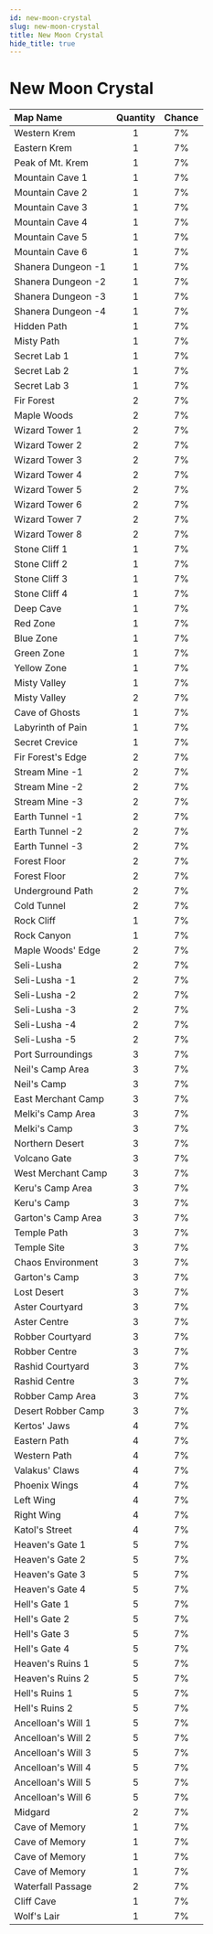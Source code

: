 ---
id: new-moon-crystal
slug: new-moon-crystal
title: New Moon Crystal
hide_title: true
---


# <ItemIcon iconId="1028" height="32"/> New Moon Crystal
|Map Name|Quantity|Chance|
|:--|:-:|:-:|
|Western Krem|1|7%|
|Eastern Krem|1|7%|
|Peak of Mt. Krem|1|7%|
|Mountain Cave 1|1|7%|
|Mountain Cave 2|1|7%|
|Mountain Cave 3|1|7%|
|Mountain Cave 4|1|7%|
|Mountain Cave 5|1|7%|
|Mountain Cave 6|1|7%|
|Shanera Dungeon -1|1|7%|
|Shanera Dungeon -2|1|7%|
|Shanera Dungeon -3|1|7%|
|Shanera Dungeon -4|1|7%|
|Hidden Path|1|7%|
|Misty Path|1|7%|
|Secret Lab 1|1|7%|
|Secret Lab 2|1|7%|
|Secret Lab 3|1|7%|
|Fir Forest|2|7%|
|Maple Woods|2|7%|
|Wizard Tower 1|2|7%|
|Wizard Tower 2|2|7%|
|Wizard Tower 3|2|7%|
|Wizard Tower 4|2|7%|
|Wizard Tower 5|2|7%|
|Wizard Tower 6|2|7%|
|Wizard Tower 7|2|7%|
|Wizard Tower 8|2|7%|
|Stone Cliff 1|1|7%|
|Stone Cliff 2|1|7%|
|Stone Cliff 3|1|7%|
|Stone Cliff 4|1|7%|
|Deep Cave|1|7%|
|Red Zone|1|7%|
|Blue Zone|1|7%|
|Green Zone|1|7%|
|Yellow Zone|1|7%|
|Misty Valley|1|7%|
|Misty Valley|2|7%|
|Cave of Ghosts|1|7%|
|Labyrinth of Pain|1|7%|
|Secret Crevice|1|7%|
|Fir Forest's Edge|2|7%|
|Stream Mine -1|2|7%|
|Stream Mine -2|2|7%|
|Stream Mine -3|2|7%|
|Earth Tunnel -1|2|7%|
|Earth Tunnel -2|2|7%|
|Earth Tunnel -3|2|7%|
|Forest Floor|2|7%|
|Forest Floor|2|7%|
|Underground Path|2|7%|
|Cold Tunnel|2|7%|
|Rock Cliff|1|7%|
|Rock Canyon|1|7%|
|Maple Woods' Edge|2|7%|
|Seli-Lusha|2|7%|
|Seli-Lusha -1|2|7%|
|Seli-Lusha -2|2|7%|
|Seli-Lusha -3|2|7%|
|Seli-Lusha -4|2|7%|
|Seli-Lusha -5|2|7%|
|Port Surroundings|3|7%|
|Neil's Camp Area|3|7%|
|Neil's Camp|3|7%|
|East Merchant Camp|3|7%|
|Melki's Camp Area|3|7%|
|Melki's Camp|3|7%|
|Northern Desert|3|7%|
|Volcano Gate|3|7%|
|West Merchant Camp|3|7%|
|Keru's Camp Area|3|7%|
|Keru's Camp|3|7%|
|Garton's Camp Area|3|7%|
|Temple Path|3|7%|
|Temple Site|3|7%|
|Chaos Environment|3|7%|
|Garton's Camp|3|7%|
|Lost Desert|3|7%|
|Aster Courtyard|3|7%|
|Aster Centre|3|7%|
|Robber Courtyard|3|7%|
|Robber Centre|3|7%|
|Rashid Courtyard|3|7%|
|Rashid Centre|3|7%|
|Robber Camp Area|3|7%|
|Desert Robber Camp|3|7%|
|Kertos' Jaws|4|7%|
|Eastern Path|4|7%|
|Western Path|4|7%|
|Valakus' Claws|4|7%|
|Phoenix Wings|4|7%|
|Left Wing|4|7%|
|Right Wing|4|7%|
|Katol's Street|4|7%|
|Heaven's Gate 1|5|7%|
|Heaven's Gate 2|5|7%|
|Heaven's Gate 3|5|7%|
|Heaven's Gate 4|5|7%|
|Hell's Gate 1|5|7%|
|Hell's Gate 2|5|7%|
|Hell's Gate 3|5|7%|
|Hell's Gate 4|5|7%|
|Heaven's Ruins 1|5|7%|
|Heaven's Ruins 2|5|7%|
|Hell's Ruins 1|5|7%|
|Hell's Ruins 2|5|7%|
|Ancelloan's Will 1|5|7%|
|Ancelloan's Will 2|5|7%|
|Ancelloan's Will 3|5|7%|
|Ancelloan's Will 4|5|7%|
|Ancelloan's Will 5|5|7%|
|Ancelloan's Will 6|5|7%|
|Midgard|2|7%|
|Cave of Memory|1|7%|
|Cave of Memory|1|7%|
|Cave of Memory|1|7%|
|Cave of Memory|1|7%|
|Waterfall Passage|2|7%|
|Cliff Cave|1|7%|
|Wolf's Lair|1|7%|

